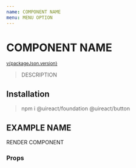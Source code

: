 ```yaml
---
name: COMPONENT NAME
menu: MENU OPTION
---
```




# COMPONENT NAME

<sup>
  <a href="https://github.com/inavac182/ui-react/blob/main/packages/COMPONENT-NAME/" target="_blank">
    v{packageJson.version}
  </a>
</sup>

> DESCRIPTION

## Installation

> npm i @uireact/foundation @uireact/button

## EXAMPLE NAME

<Playground>RENDER COMPONENT</Playground>

### Props

<Props of={COMPONENT} />
